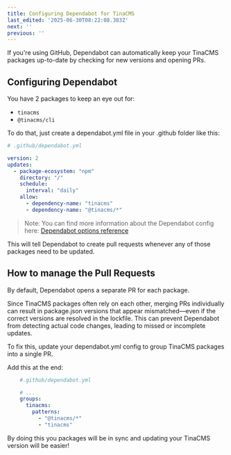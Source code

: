 ```yaml
---
title: Configuring Dependabot for TinaCMS
last_edited: '2025-06-30T08:22:08.383Z'
next: ''
previous: ''
---
```


If you're using GitHub, Dependabot can automatically keep your TinaCMS packages up-to-date by checking for new versions and opening PRs.

## Configuring Dependabot

You have 2 packages to keep an eye out for:

* `tinacms`
* `@tinacms/cli`

To do that, just create a dependabot.yml file in your .github folder like this:

```yaml
# .github/dependabot.yml

version: 2
updates:
  - package-ecosystem: "npm"
    directory: "/"
    schedule:
      interval: "daily"
    allow:
      - dependency-name: "tinacms"
      - dependency-name: "@tinacms/*"
```

> Note: You can find more information about the Dependabot config here: [Dependabot options reference](https://docs.github.com/en/code-security/dependabot/working-with-dependabot/dependabot-options-reference#about-the-dependabotyml-file)

This will tell Dependabot to create pull requests whenever any of those packages need to be updated.

## How to manage the Pull Requests

By default, Dependabot opens a separate PR for each package.

Since TinaCMS packages often rely on each other, merging PRs individually can result in package.json versions that appear mismatched—even if the correct versions are resolved in the lockfile. This can prevent Dependabot from detecting actual code changes, leading to missed or incomplete updates.

To fix this, update your dependabot.yml config to group TinaCMS packages into a single PR.

Add this at the end:

```yaml
    #.github/dependabot.yml

    # ...
    groups:
      tinacms:
        patterns:
          - "@tinacms/*"
          - "tinacms"
```

By doing this you packages will be in sync and updating your TinaCMS version will be easier!
